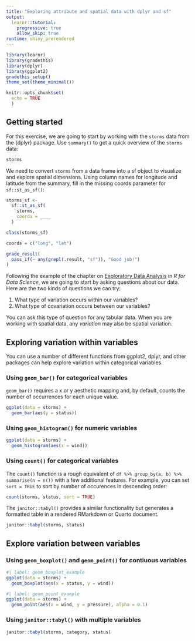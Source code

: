 ```yaml
---
title: "Exploring attribute and spatial data with dplyr and sf"
output:
  learnr::tutorial:
    progressive: true
    allow_skip: true
runtime: shiny_prerendered
---
```


```r
library(learnr)
library(gradethis)
library(dplyr)
library(ggplot2)
gradethis_setup()
theme_set(theme_minimal())

knitr::opts_chunk$set(
  echo = TRUE
  )
```

## Getting started

For this exercise, we are going to start by working with the `storms` data from the {dplyr} package. Use `summary()` to get a quick overview of the `storms` data:

```r
storms
```

We need to convert `storms` from a data frame into a sf object to visualize and explore spatial dimensions. Using column names for longitude and latitude from the summary, fill in the missing coords parameter for `sf::st_as_sf()`:

```r
storms_sf <-
  sf::st_as_sf(
    storms,
    coords = ____
  )

class(storms_sf)
```

```r
coords = c("long", "lat")
```

```r
grade_result(
  pass_if(~ any(grepl(.result, "sf")), "Good job!")
)
```

Following the example of the chapter on [Exploratory Data Analysis](https://r4ds.had.co.nz/exploratory-data-analysis.html) in _R for Data Science_, we are going to start by asking questions about our data. Here are the two kinds of questions we can try:

1. What type of variation occurs within our variables?
2.  What type of covariation occurs between our variables?

You can ask this type of question for any tabular data. When you are working with spatial data, any *variation* may also be spatial variation.

## Exploring variation within variables

You can use a number of different functions from ggplot2, dplyr, and other packages can help explore variation within categorical variables.

### Using `geom_bar()` for categorical variables

`geom_bar()` requires a x or y aesthetic mapping and, by default, counts the number of occurrences for each unique value.

```r
ggplot(data = storms) +
  geom_bar(aes(y = status))
```

### Using `geom_histogram()` for numeric variables

```r
ggplot(data = storms) +
  geom_histogram(aes(x = wind))
```

### Using `count()` for categorical variables

The `count()` function is a rough equivalent of `df %>% group_by(a, b) %>% summarise(n = n())` with a few additional features. For example, you can set `sort = TRUE` to sort by number of occurences in descending order:

```r
count(storms, status, sort = TRUE)
```

The `janitor::tabyl()` provides a similar functionality but generates a formatted table in a rendered RMarkdown or Quarto document. 

```r
janitor::tabyl(storms, status)
```

## Explore variation between variables

### Using `geom_boxplot()` and `geom_point()` for contiuous variables

```r
#| label: geom_boxplot_example
ggplot(data = storms) +
  geom_boxplot(aes(x = status, y = wind))
```

```r
#| label: geom_point_example
ggplot(data = storms) +
  geom_point(aes(x = wind, y = pressure), alpha = 0.1)
```

### Using `janitor::tabyl()` with multiple variables

```r
janitor::tabyl(storms, category, status)
```
